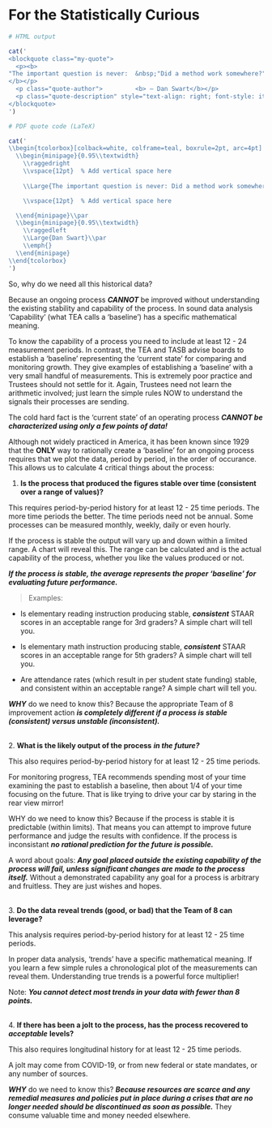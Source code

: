 # For the Statistically Curious



```r

# HTML output

cat('
<blockquote class="my-quote">
  <p><b>
"The important question is never:  &nbsp;"Did a method work somewhere?" &nbsp;but always: "Does it work here (and why)?"
</b></p>
  <p class="quote-author">         <b> — Dan Swart</b></p>
  <p class="quote-description" style="text-align: right; font-style: italic;"></p>
</blockquote>
')

```



```r

# PDF quote code (LaTeX)

cat('
\\begin{tcolorbox}[colback=white, colframe=teal, boxrule=2pt, arc=4pt]
  \\begin{minipage}{0.95\\textwidth}
    \\raggedright
    \\vspace{12pt}  % Add vertical space here
  
    \\Large{The important question is never: Did a method work somewhere? but always: Does it work here (and why)?}

    \\vspace{12pt}  % Add vertical space here

  \\end{minipage}\\par
  \\begin{minipage}{0.95\\textwidth}
    \\raggedleft
    \\Large{Dan Swart}\\par
    \\emph{}
  \\end{minipage}
\\end{tcolorbox}
')


```

\vspace{0.75in}

So, why do we need all this historical data?  

Because an ongoing process ***CANNOT*** be improved without understanding the existing stability and capability of the process.  In sound data analysis 'Capability' (what TEA calls a 'baseline') has a specific mathematical meaning.  

To know the capability of a process you need to include at least 12 - 24 measurement periods.  In contrast, the TEA and TASB advise boards to establish a 'baseline' representing the 'current state' for comparing and monitoring growth.  They give examples of establishing a 'baseline' with a very small handful of measurements.  This is extremely poor practice and Trustees should not settle for it.  Again, Trustees need not learn the arithmetic involved; just learn the simple rules NOW to understand the signals their processes are sending.

The cold hard fact is the 'current state' of an operating process ***CANNOT be characterized using only a few points of data!***  

Although not widely practiced in America, it has been known since 1929 that the **ONLY** way to rationally create a 'baseline' for an ongoing process requires that we plot the data, period by period, in the order of occurance.  This allows us to calculate 4 critical things about the process:

1. **Is the process that produced the figures stable over time (consistent over a range of values)?**  

This requires period-by-period history for at least 12 - 25 time periods.  The more time periods the better.  The time periods need not be annual.  Some processes can be measured monthly, weekly, daily or even hourly.

If the process is stable the output will vary up and down within a limited range.  A chart will reveal this.  The range can be calculated and is the actual capability of the process, whether you like the values produced or not.

***If the process is stable, the average represents the proper 'baseline' for evaluating future performance.***

>Examples:

- Is elementary reading instruction producing stable, ***consistent*** STAAR scores in an acceptable range for 3rd graders? A simple chart will tell you.

- Is elementary math instruction producing stable, ***consistent*** STAAR scores in an acceptable range for 5th graders?  A simple chart will tell you.

- Are attendance rates (which result in per student state funding) stable, and consistent within an acceptable range?  A simple chart will tell you.

***WHY*** do we need to know this?  Because the appropriate Team of 8 improvement action ***is completely different if a process is stable (consistent) versus unstable (inconsistent).***

  
\vspace{0.50in}

<br>
  2. **What is the likely output of the process** ***in the future?***  

This also requires period-by-period history for at least 12 - 25 time periods.  

For monitoring progress, TEA recommends spending most of your time examining the past to establish a baseline, then about 1/4 of your time focusing on the future.  That is like trying to drive your car by staring in the rear view mirror!

WHY do we need to know this?  Because if the process is stable it is predictable (within limits).  That means you can attempt to improve future performance and judge the results with confidence.    If the process is inconsistant ***no rational prediction for the future is possible.***

A word about goals:  ***Any goal placed outside the existing capability of the process will fail, unless significant changes are made to the process itself.***   Without a demonstrated capability any goal for a process is arbitrary and fruitless.  They are just wishes and hopes.


\vspace{0.50in}

<br>
  3.  **Do the data reveal trends (good, or bad) that the Team of 8 can leverage?**

This analysis requires period-by-period history for at least 12 - 25 time periods.

In proper data analysis, 'trends' have a specific mathematical meaning.  If you learn a few simple rules a chronological plot of the measurements can reveal them.  Understanding true trends is a powerful force multiplier!

Note:  ***You cannot detect most trends in your data with fewer than 8 points.***  

\vspace{0.50in}

<br>
  4. **If there has been a jolt to the process, has the process recovered to** ***acceptable*** **levels?**

This also requires longitudinal history for at least 12 - 25 time periods.

A jolt may come from COVID-19, or from new federal or state mandates, or any number of sources.
  
***WHY*** do we need to know this?  ***Because resources are scarce and any remedial measures and policies put in place during a crises that are no longer needed should be discontinued as soon as possible.***  They consume valuable time and money needed elsewhere.


